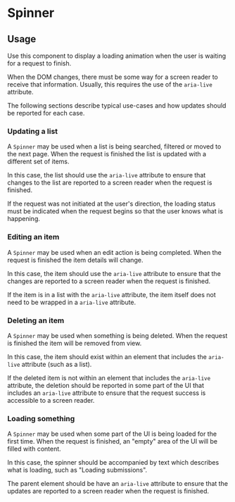 

<Meta of={SpinnerStories} />

# Spinner

## Usage

Use this component to display a loading animation when the user is waiting for a request to finish.

When the DOM changes, there must be some way for a screen reader to receive that information. Usually, this requires the use of the `aria-live` attribute.

The following sections describe typical use-cases and how updates should be reported for each case.

### Updating a list

A `Spinner` may be used when a list is being searched, filtered or moved to the next page. When the request is finished the list is updated with a different set of items.

In this case, the list should use the `aria-live` attribute to ensure that changes to the list are reported to a screen reader when the request is finished.

If the request was not initiated at the user's direction, the loading status must be indicated when the request begins so that the user knows what is happening.

### Editing an item

A `Spinner` may be used when an edit action is being completed. When the request is finished the item details will change.

In this case, the item should use the `aria-live` attribute to ensure that the changes are reported to a screen reader when the request is finished.

If the item is in a list with the `aria-live` attribute, the item itself does not need to be wrapped in a `aria-live` attribute.

### Deleting an item

A `Spinner` may be used when something is being deleted. When the request is finished the item will be removed from view.

In this case, the item should exist within an element that includes the `aria-live` attribute (such as a list).

If the deleted item is not within an element that includes the `aria-live` attribute, the deletion should be reported in some part of the UI that includes an `aria-live` attribute to ensure that the request success is accessible to a screen reader.

### Loading something

A `Spinner` may be used when some part of the UI is being loaded for the first time. When the request is finished, an "empty" area of the UI will be filled with content.

In this case, the spinner should be accompanied by text which describes what is loading, such as "Loading submissions".

The parent element should be have an `aria-live` attribute to ensure that the updates are reported to a screen reader when the request is finished.

<Primary />
